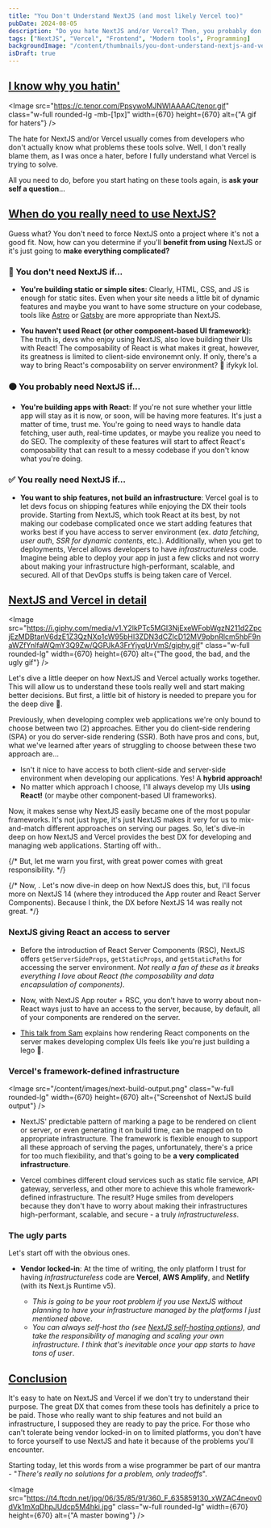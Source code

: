 ```yaml
---
title: "You Don't Understand NextJS (and most likely Vercel too)"
pubDate: 2024-08-05
description: "Do you hate NextJS and/or Vercel? Then, you probably don't understand these tools"
tags: ["NextJS", "Vercel", "Frontend", "Modern tools", Programming]
backgroundImage: "/content/thumbnails/you-dont-understand-nextjs-and-vercel.png"
isDraft: true
---
```



## [I know why you hatin'](#i-know-why-you-hatin)
<Image
  src="https://c.tenor.com/PpsywoMJNWIAAAAC/tenor.gif"
  class="w-full rounded-lg -mb-[1px]"
  width={670}
  height={670}
  alt={"A gif for haters"}
/>

The hate for NextJS and/or Vercel usually comes from developers who don't actually know what
problems these tools solve. Well, I don't really blame them, as I was once a hater, before
I fully understand what Vercel is trying to solve. 

All you need to do, before you start hating on these tools again, is **ask your self a question**...

## [When do you really need to use NextJS?](#when-do-you-really-need-to-use-nextjs)

Guess what? You don't need to force NextJS onto a project where it's not a good fit.
Now, how can you determine if you'll **benefit from using** NextJS or it's just going 
to **make everything complicated?**  

<InfoCard
  text="Since we're talking about NextJS here, I'll assume you've already built some 
  apps/sites with React or at least, you're already familiar with it."
/>

### 🚫 You don't need NextJS if... 
- **You're building static or simple sites**: Clearly, HTML, CSS, and JS is enough for static
sites. Even when your site needs a little bit of dynamic features and maybe you want to have some
structure on your codebase, tools like [Astro](https://astro.build/) or [Gatsby](http://gatsbyjs.org) 
are more appropriate than NextJS. 

- **You haven't used React (or other component-based UI framework)**: The truth is, devs who 
enjoy using NextJS, also love building their UIs with React! The composability of React is 
what makes it great, however, its greatness is limited to client-side environemnt only. 
If only, there's a way to bring React's composability on server environment? 🤔 ifykyk lol.

### 🟠 You probably need NextJS if... 
- **You're building apps with React**: If you're not sure whether your little app will stay
as it is now, or soon, will be having more features. It's just a matter of time, trust me. 
You're going to need ways to handle data fetching, user auth, real-time updates, or maybe 
you realize you need to do SEO. The complexity of these features will start to affect 
React's composability that can result to a messy codebase if you don't know what 
you're doing.

### ✅ You really need NextJS if... 
- **You want to ship features, not build an infrastructure**: Vercel goal is to let devs 
focus on shipping features while enjoying the DX their tools provide. Starting from NextJS, 
which took React at its best, by not making our codebase complicated once we start adding 
features that works best if you have access to server environment (ex. _data fetching_, _user auth_, _SSR for dynamic contents_, etc.).
Additionally, when you get to deployments, Vercel allows developers to have _infrastructureless_ code. Imagine being able to deploy
your app in just a few clicks and not worry about making your infrastructure high-performant, scalable,
and secured. All of that DevOps stuffs is being taken care of Vercel.

## [NextJS and Vercel in detail](#nextjs-and-vercel-in-detail)
<Image
  src="https://i.giphy.com/media/v1.Y2lkPTc5MGI3NjExeWFobWgzN211d2ZpcjEzMDBtanV6dzE1Z3QzNXp1cW95bHI3ZDN3dCZlcD12MV9pbnRlcm5hbF9naWZfYnlfaWQmY3Q9Zw/QGPJkA3FrYjyqUrVmS/giphy.gif"
  class="w-full rounded-lg"
  width={670}
  height={670}
  alt={"The good, the bad, and the ugly gif"}
/>

Let's dive a little deeper on how NextJS and Vercel actually works together. This will allow
us to understand these tools really well and start making better decisions. But first, a 
little bit of history is needed to prepare you for the deep dive 🌊.

Previously, when developing complex web applications we're only bound to choose between two (2)
approaches. Either you do client-side rendering (SPA) or you do server-side rendering (SSR).
Both have pros and cons, but, what we've learned after years of struggling to choose between 
these two approach are... 
- Isn't it nice to have access to both client-side and server-side environment when 
developing our applications. Yes! A **hybrid approach!** 
- No matter which approach I choose, I'll always develop my UIs **using React!** (or maybe
other component-based UI frameworks).

Now, it makes sense why NextJS easily became one of the most popular frameworks. It's not 
just hype, it's just NextJS makes it very for us to mix-and-match different approaches on 
serving our pages. So, let's dive-in deep on how NextJS and Vercel provides the best DX for 
developing and managing web applications. Starting off with..

{/* But, let me warn you first, with great power comes with great responsibility.  */}

{/* Now, . Let's now dive-in deep on how NextJS does this, 
but, I'll focus more on NextJS 14 (where they introduced the App router and React Server Components). 
Because I think, the DX before NextJS 14 was really not great. */}

### NextJS giving React an access to server 
- Before the introduction of React Server Components (RSC), NextJS  offers 
<span class="not-prose">`getServerSideProps`</span>, 
<span class="not-prose">`getStaticProps`</span>, 
and <span class="not-prose">`getStaticPaths`</span> for accessing the server environment. 
_Not really a fan of these as it breaks everything I love about React (the composability and 
data encapsulation of components)_.

- Now, with NextJS App router + RSC, you don't have to worry about non-React ways just
to have an access to the server, because, by default, all of your components are rendered
on the server.

- <a href="https://www.youtube.com/watch?v=9CN9RCzznZc" target="_blank">This talk from Sam</a> 
explains how rendering React components on the server makes developing complex UIs feels like 
you're just building a lego 🧩. 

### Vercel's framework-defined infrastructure
<Image
  src="/content/images/next-build-output.png"
  class="w-full rounded-lg"
  width={670}
  height={670}
  alt={"Screenshot of NextJS build output"}
/>

- NextJS' predictable pattern of marking a page to be rendered on client or server, or even 
generating it on build time, can be mapped on to appropriate infrastructure. The framework is 
flexible enough to support all these approach of serving the pages, unfortunately, there's a 
price for too much flexibility, and that's going to be **a very complicated infrastructure**.

- Vercel combines different cloud services such as static file service, API gateway, serverless, 
and other more to achieve this whole framework-defined infrastructure. The result? Huge smiles 
from developers because they don't have to worry about making their infrastructures high-performant,
scalable, and secure - a truly _infrastructureless_. 

### The ugly parts

Let's start off with the obvious ones. 

- **Vendor locked-in**: At the time of writing, the only platform I trust for having 
_infrastructureless_  code are **Vercel**, **AWS Amplify**, and **Netlify** 
(with its Next.js Runtime v5). 

  - _This is going to be your root problem if you use NextJS without planning to have your 
  infrastructure managed by the platforms I just mentioned above_.
  - _You can always self-host tho (see 
  <a href="https://nextjs.org/docs/app/building-your-application/deploying#self-hosting" target="_blank">NextJS self-hosting options</a>), 
  and take the responsibility of managing and scaling your own infrastructure. I think that's 
  inevitable once your app starts to have tons of user_. 

## [Conclusion](#conclusion)

It's easy to hate on NextJS and Vercel if we don't try to understand their purpose. The great DX 
that comes from these tools has definitely a price to be paid. Those who really want to ship 
features and not build an infrastructure, I supposed they are ready to pay the price. For those 
who can't tolerate being vendor locked-in on to limited platforms, you don't have to force yourself
to use NextJS and hate it because of the problems you'll encounter.

Starting today, let this words from a wise programmer be part of our mantra - 
"_There's really no solutions for a problem, only tradeoffs_".

<Image
  src="https://t4.ftcdn.net/jpg/06/35/85/91/360_F_635859130_xWZAC4neov0dVk1mXqDhpJUdcp5M4hki.jpg"
  class="w-full rounded-lg"
  width={670}
  height={670}
  alt={"A master bowing"}
/>

